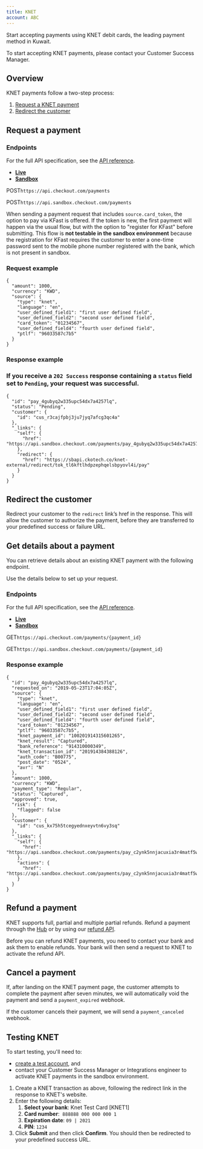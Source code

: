 ```yaml
---
title: KNET
account: ABC
---
```


Start accepting payments using KNET debit cards, the leading payment method in Kuwait.

To start accepting KNET payments, please contact your Customer Success Manager.

Overview
--------

KNET payments follow a two-step process:

1.  [Request a KNET payment](#KNET-requestapayment)
2.  [Redirect the customer](#KNET-redirectthecustomer)

Request a payment
-----------------

### Endpoints

For the full API specification, see the [API reference](https://api-reference.checkout.com/#tag/Payments/paths/~1payments/post).

*   [**Live**](#tabs-3fed4467-51e6-4adc-89f5-29f2f37c1cb9-1)
*   [**Sandbox**](#tabs-3fed4467-51e6-4adc-89f5-29f2f37c1cb9-2)

POST`https://api.checkout.com/payments`

POST`https://api.sandbox.checkout.com/payments`

When sending a payment request that includes `source.card_token`, the option to pay via KFast is offered. If the token is new, the first payment will happen via the usual flow, but with the option to "register for KFast" before submitting. This flow is **not testable in the sandbox environment** because the registration for KFast requires the customer to enter a one-time password sent to the mobile phone number registered with the bank, which is not present in sandbox.

### Request example

    {
      "amount": 1000,
      "currency": "KWD",
      "source": {
        "type": "knet",
        "language": "en",
        "user_defined_field1": "first user defined field",
        "user_defined_field2": "second user defined field",
        "card_token": "01234567",
        "user_defined_field4": "fourth user defined field",
        "ptlf": "96033587c7b5"
      }
    }
    

### Response example

### If you receive a `202 Success` response containing a `status` field set to `Pending`, your request was successful.

    {
      "id": "pay_4gubyq2w335upc54dx7a4257lq",
      "status": "Pending",
      "customer": {
        "id": "cus_r3cajfpbj3ju7jyq7afcg3qc4a"
      },
      "_links": {
        "self": {
          "href": "https://api.sandbox.checkout.com/payments/pay_4gubyq2w335upc54dx7a4257lq"
        },
        "redirect": {
          "href": "https://sbapi.ckotech.co/knet-external/redirect/tok_tl6kftlhdpzephqelsbpyovl4i/pay"
        }
      }
    }
    

Redirect the customer
---------------------

Redirect your customer to the `redirect` link’s href in the response. This will allow the customer to authorize the payment, before they are transferred to your predefined success or failure URL.

Get details about a payment
---------------------------

You can retrieve details about an existing KNET payment with the following endpoint.

Use the details below to set up your request.

### Endpoints

For the full API specification, see the [API reference](https://api-reference.checkout.com/#tag/Payments/paths/~1payments/post).

*   [**Live**](#tabs-c6473c1f-fe78-471d-812d-52bbbf6b87ab-1)
*   [**Sandbox**](#tabs-c6473c1f-fe78-471d-812d-52bbbf6b87ab-2)

GET`https://api.checkout.com/payments/{payment_id}`

GET`https://api.sandbox.checkout.com/payments/{payment_id}`

### Response example

    {
      "id": "pay_4gubyq2w335upc54dx7a4257lq",
      "requested_on": "2019-05-23T17:04:05Z",
      "source": {
        "type": "knet",
        "language": "en",
        "user_defined_field1": "first user defined field",
        "user_defined_field2": "second user defined field",
        "user_defined_field4": "fourth user defined field",
        "card_token": "01234567",
        "ptlf": "96033587c7b5",
        "knet_payment_id": "100201914315601265",
        "knet_result": "Captured",
        "bank_reference": "914310000349",
        "knet_transaction_id": "201914384388126",
        "auth_code": "B00775",
        "post_date": "0524",
        "avr": "N"
      },
      "amount": 1000,
      "currency": "KWD",
      "payment_type": "Regular",
      "status": "Captured",
      "approved": true,
      "risk": {
        "flagged": false
      },
      "customer": {
        "id": "cus_kx75h5tcegyednxeyvtn6vy3sq"
      },
      "_links": {
        "self": {
          "href": "https://api.sandbox.checkout.com/payments/pay_c2ynk5nnjacuxia3r4matf5wmu"
        },
        "actions": {
          "href": "https://api.sandbox.checkout.com/payments/pay_c2ynk5nnjacuxia3r4matf5wmu/actions"
        }
      }
    }

Refund a payment
----------------

KNET supports full, partial and multiple partial refunds. Refund a payment through the [Hub](https://hub.checkout.com/v2) or by using our [refund API](/display/DOCS/Refund+a+payment).

Before you can refund KNET payments, you need to contact your bank and ask them to enable refunds. Your bank will then send a request to KNET to activate the refund API.

Cancel a payment
----------------

If, after landing on the KNET payment page, the customer attempts to complete the payment after seven minutes, we will automatically void the payment and send a `payment_expired` webhook.

If the customer cancels their payment, we will send a `payment_canceled` webhook.

Testing KNET
------------

To start testing, you'll need to:

*   [create a test account](https://www.checkout.com/get-test-account), and
*   contact your Customer Success Manager or Integrations engineer to activate KNET payments in the sandbox environment.

1.  Create a KNET transaction as above, following the redirect link in the response to KNET's website.
2.  Enter the following details:
    1.  **Select your bank**: Knet Test Card \[KNET1\]
    2.  **Card number**:  `888888 000 000 000 1`
    3.  **Expiration date**: `09 | 2021`
    4.  **PIN**: `1234`
3.  Click **Submit** and then click **Confirm**. You should then be redirected to your predefined success URL.




